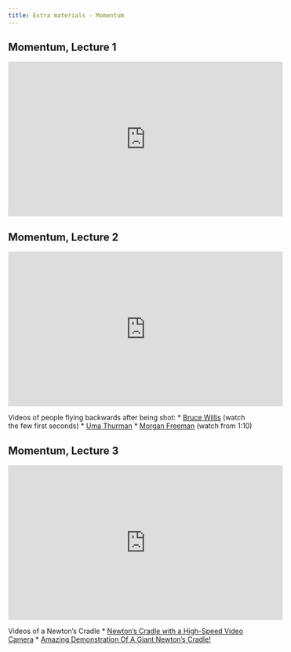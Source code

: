```yaml
---
title: Extra materials - Momentum
---
```


## Momentum, Lecture 1

<iframe width="560" height="315" src="https://www.youtube.com/embed/lyuj3IMy24Y" title="YouTube video player" frameborder="0" allow="accelerometer; autoplay; clipboard-write; encrypted-media; gyroscope; picture-in-picture" allowfullscreen></iframe>

## Momentum, Lecture 2

<iframe width="560" height="315" src="https://www.youtube.com/embed/7bNRmKV3DEg" title="YouTube video player" frameborder="0" allow="accelerometer; autoplay; clipboard-write; encrypted-media; gyroscope; picture-in-picture" allowfullscreen></iframe>

Videos of people flying backwards after being shot:
* [Bruce Willis](https://youtu.be/00oG5gtD0Ho) (watch the few first seconds)
* [Uma Thurman](https://youtu.be/BBoP2l7VBeo)
* [Morgan Freeman](https://youtu.be/iH9hjyoAugw) (watch from 1:10)

## Momentum, Lecture 3

<iframe width="560" height="315" src="https://www.youtube.com/embed/c7ZPaB2Okpo" title="YouTube video player" frameborder="0" allow="accelerometer; autoplay; clipboard-write; encrypted-media; gyroscope; picture-in-picture" allowfullscreen></iframe>

Videos of a Newton's Cradle
* [Newton's Cradle with a High-Speed Video Camera](https://youtu.be/7qPvmYbfM6I)
* [Amazing Demonstration Of A Giant Newton's Cradle!](https://youtu.be/8dgyPRA86K0)
